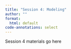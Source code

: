 ```yaml
---
title: "Session 4: Modeling"
author: ""
format: 
  html: default
code-annotations: select
---
```


Session 4 materials go here